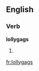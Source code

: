 ==English==

===Verb===
'''lollygags'''

# {{third-person singular of|lollygag}}
{{count page|[[Wiktionary:Page count]]}}

[[fr:lollygags]]